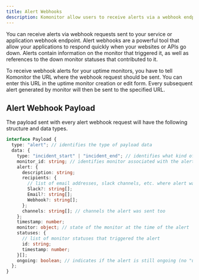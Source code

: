 ```yaml
---
title: Alert Webhooks
description: Komonitor allow users to receive alerts via a webhook endpoint on their own applications and services.
---
```


You can receive alerts via webhook requests sent to your service or application webhook endpoint.
Alert webhooks are a powerful tool that allow your applications to respond quickly when your websites or APIs go down.
Alerts contain information on the monitor that triggered it, as well as references to the down monitor statuses that
contributed to it.

To receive webhook alerts for your uptime monitors, you have to tell Komonitor the URL where the webhook request should be sent. You can enter this URL in the uptime monitor
creation or edit form. Every subsequent alert generated by monitor will then be sent to the specified URL.

## Alert Webhook Payload

The payload sent with every alert webhook request will have the following structure and data types.

```typescript
interface Payload {
  type: "alert"; // identifies the type of payload data
  data: {
    type: "incident_start" | "incident_end"; // identifies what kind of alert, e.g. if an uptime monitor detects an up status after downtime, an incident_end alert type is sent
    monitor_id: string; // identifies monitor associated with the alert
    alert: {
      description: string;
      recipients: {
        // list of email addresses, slack channels, etc. where alert was sent
        Slack?: string[];
        Email?: string[];
        Webhook?: string[];
      };
      channels: string[]; // channels the alert was sent too
    };
    timestamp: number;
    monitor: object; // state of the monitor at the time of the alert
    statuses: {
      // list of monitor statuses that triggered the alert
      id: string;
      timestamp: number;
    }[];
    ongoing: boolean; // indicates if the alert is still ongoing (no "up" statuses since last invocation)
  };
}
```
